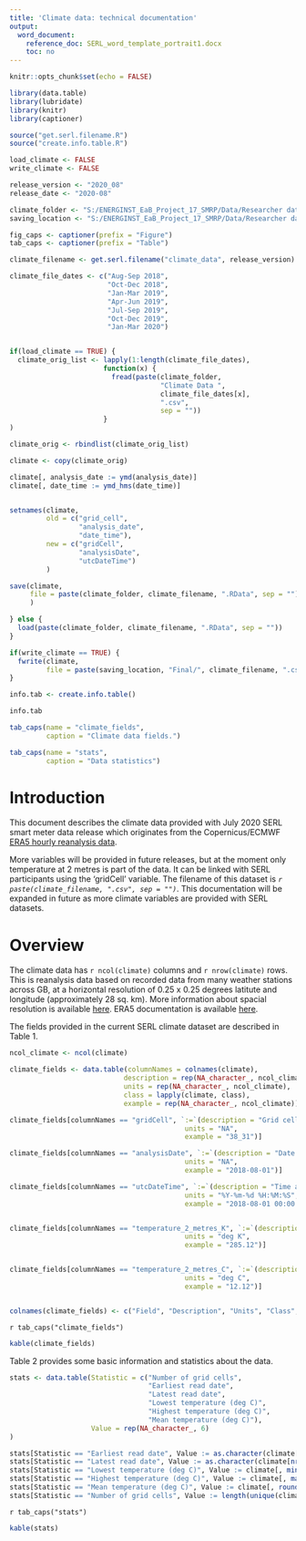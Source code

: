 ```yaml
---
title: 'Climate data: technical documentation'
output: 
  word_document:
    reference_doc: SERL_word_template_portrait1.docx
    toc: no
---
```



```r
knitr::opts_chunk$set(echo = FALSE)

library(data.table)
library(lubridate)
library(knitr)
library(captioner)

source("get.serl.filename.R")
source("create.info.table.R")

```

```r

load_climate <- FALSE
write_climate <- FALSE

release_version <- "2020_08"
release_date <- "2020-08"

climate_folder <- "S:/ENERGINST_EaB_Project_17_SMRP/Data/Researcher data/Climate data/"
saving_location <- "S:/ENERGINST_EaB_Project_17_SMRP/Data/Researcher data/Observatory2020_08/Processed/"

fig_caps <- captioner(prefix = "Figure")
tab_caps <- captioner(prefix = "Table")

```

```r

climate_filename <- get.serl.filename("climate_data", release_version)

climate_file_dates <- c("Aug-Sep 2018",
                        "Oct-Dec 2018",
                        "Jan-Mar 2019",
                        "Apr-Jun 2019",
                        "Jul-Sep 2019",
                        "Oct-Dec 2019",
                        "Jan-Mar 2020")


if(load_climate == TRUE) {
  climate_orig_list <- lapply(1:length(climate_file_dates), 
                       function(x) {
                         fread(paste(climate_folder, 
                                     "Climate Data ",
                                     climate_file_dates[x],
                                     ".csv", 
                                     sep = "")) 
                       }
)

climate_orig <- rbindlist(climate_orig_list)

climate <- copy(climate_orig)

climate[, analysis_date := ymd(analysis_date)]
climate[, date_time := ymd_hms(date_time)]


setnames(climate, 
         old = c("grid_cell",
                 "analysis_date",
                 "date_time"),
         new = c("gridCell",
                 "analysisDate",
                 "utcDateTime")
         )

save(climate,
     file = paste(climate_folder, climate_filename, ".RData", sep = "")
     )

} else {
  load(paste(climate_folder, climate_filename, ".RData", sep = ""))
}

if(write_climate == TRUE) {
  fwrite(climate,
         file = paste(saving_location, "Final/", climate_filename, ".csv", sep = ""))
}


```

```r
info.tab <- create.info.table()
```

```r
info.tab
```

```r

tab_caps(name = "climate_fields", 
         caption = "Climate data fields.")

tab_caps(name = "stats", 
         caption = "Data statistics")

```


# Introduction

This document describes the climate data provided with July 2020 SERL smart meter data release which originates from the Copernicus/ECMWF [ERA5 hourly reanalysis data](https://cds.climate.copernicus.eu/cdsapp#!/dataset/reanalysis-era5-single-levels?tab=overview). 

More variables will be provided in future releases, but at the moment only temperature at 2 metres is part of the data. It can be linked with SERL participants using the 'gridCell' variable. The filename of this dataset is *`r paste(climate_filename, ".csv", sep = "")`*. This documentation will be expanded in future as more climate variables are provided with SERL datasets. 

# Overview

The climate data has `r ncol(climate)` columns and `r nrow(climate)` rows. This is reanalysis data based on recorded data from many weather stations across GB, at a horizontal resolution of 0.25 x 0.25 degrees latitute and longitude (approximately 28 sq. km). More information about spacial resolution is available [here](https://confluence.ecmwf.int/display/CKB/ERA5%3A+What+is+the+spatial+reference). ERA5 documentation is available [here](https://confluence.ecmwf.int/display/CKB/ERA5%3A+data+documentation).

The fields provided in the current SERL climate dataset are described in Table 1. 

```r

ncol_climate <- ncol(climate)

climate_fields <- data.table(columnNames = colnames(climate),
                            description = rep(NA_character_, ncol_climate),
                            units = rep(NA_character_, ncol_climate),
                            class = lapply(climate, class),
                            example = rep(NA_character_, ncol_climate))

climate_fields[columnNames == "gridCell", `:=`(description = "Grid cell for linking to participant data",
                                           units = "NA",
                                           example = "38_31")]

climate_fields[columnNames == "analysisDate", `:=`(description = "Date the data refers to",
                                           units = "NA",
                                           example = "2018-08-01")]

climate_fields[columnNames == "utcDateTime", `:=`(description = "Time and date of the data in UTC",
                                           units = "%Y-%m-%d %H:%M:%S",
                                           example = "2018-08-01 00:00:00")]


climate_fields[columnNames == "temperature_2_metres_K", `:=`(description = "Temperature at 2 metres from the surface",
                                           units = "deg K",
                                           example = "285.12")]


climate_fields[columnNames == "temperature_2_metres_C", `:=`(description = "Temperature at 2 metres from the surface converted into Celsius",
                                           units = "deg C",
                                           example = "12.12")]


colnames(climate_fields) <- c("Field", "Description", "Units", "Class", "Example value")


```

`r tab_caps("climate_fields")`
```r
kable(climate_fields)
```

Table 2 provides some basic information and statistics about the data.

```r

stats <- data.table(Statistic = c("Number of grid cells",
                                  "Earliest read date",
                                  "Latest read date",
                                  "Lowest temperature (deg C)",
                                  "Highest temperature (deg C)",
                                  "Mean temperature (deg C)"),
                    Value = rep(NA_character_, 6)
)

stats[Statistic == "Earliest read date", Value := as.character(climate[1, analysisDate])]
stats[Statistic == "Latest read date", Value := as.character(climate[nrow(climate), analysisDate])]
stats[Statistic == "Lowest temperature (deg C)", Value := climate[, min(temperature_2_metres_C)]]
stats[Statistic == "Highest temperature (deg C)", Value := climate[, max(temperature_2_metres_C)]]
stats[Statistic == "Mean temperature (deg C)", Value := climate[, round(mean(temperature_2_metres_C), 2)]]
stats[Statistic == "Number of grid cells", Value := length(unique(climate$gridCell))]


```

`r tab_caps("stats")`
```r
kable(stats)
```



